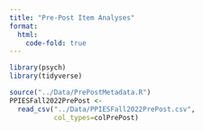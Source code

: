 ```yaml
---
title: "Pre-Post Item Analyses"
format: 
  html:
    code-fold: true
---
```


```r
library(psych)
library(tidyverse)
```

```r
source("../Data/PrePostMetadata.R")
PPIESFall2022PrePost <- 
  read_csv("../Data/PPIESFall2022PrePost.csv",
           col_types=colPrePost)
```

